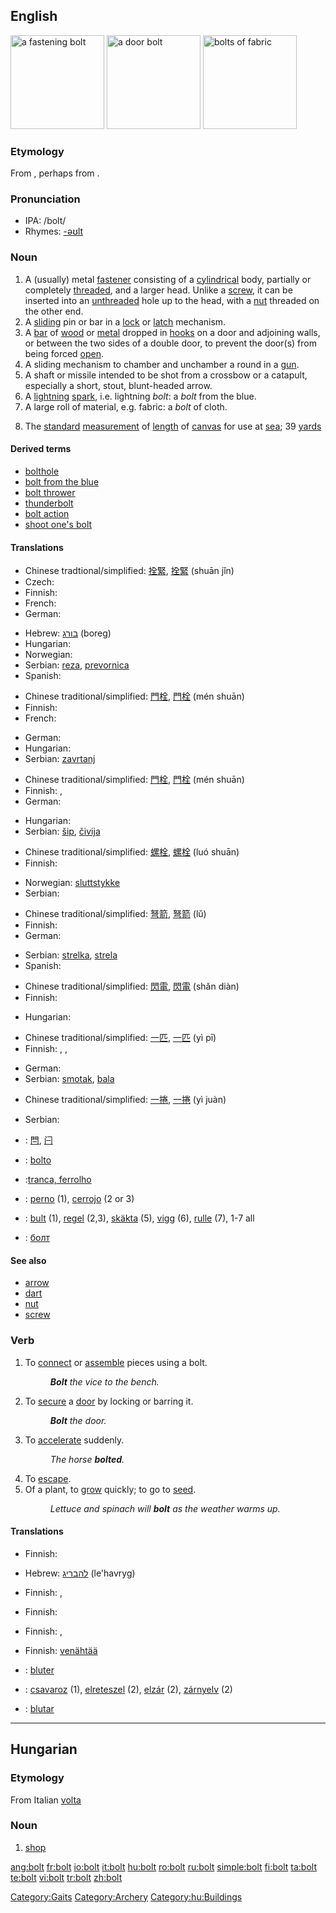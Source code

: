 {{wikipedia}}
==English==
[[Image:Bolt-with-nut.jpg|thumb|right|150px|a fastening bolt]]
[[Image:Bolt_lock.jpg|thumb|right|150px|a door bolt]]
[[Image:Stoffballen2_fcm.jpg|thumb|right|150px|bolts of fabric]]
<!-- overlaps trans. table [[Image:Lightning3.jpg|thumb|right|150px|bolts of lightning]]-->

===Etymology===
From {{proto|Germanic|bultas}}, perhaps from {{proto|Indo-European|bheld-|to knock, strike}}.

===Pronunciation===
* IPA: /bolt/ {{audio|en-us-bolt.ogg|Audio (US)}}
* Rhymes: [[Rhymes:English:-əʊlt|-əʊlt]]

===Noun===
{{en-noun}}

# A (usually) metal [[fastener]] consisting of a [[cylindrical]] body, partially or completely [[threaded]], and a larger head. Unlike a [[screw]], it can be inserted into an [[unthreaded]] hole up to the head, with a [[nut]] threaded on the other end.
# A [[slide|sliding]] pin or bar in a [[lock]] or [[latch]] mechanism.
# A [[bar]] of [[wood]] or [[metal]] dropped in [[hook]]s on a door and adjoining walls, or between the two sides of a double door, to prevent the door(s) from being forced [[open]].
# A sliding mechanism to chamber and unchamber a round in a [[gun]].
# A shaft or missile intended to be shot from a crossbow or a catapult, especially a short, stout, blunt-headed arrow.
# A [[lightning]] [[spark]], i.e. lightning ''bolt'': a ''bolt'' from the blue.
# A large roll of material, e.g. fabric: a ''bolt'' of cloth.
# {{nautical}} The [[standard]] [[measurement]] of [[length]] of [[canvas]] for use at [[sea]]; 39 [[yard]]s

====Derived terms====
* [[bolthole]]
* [[bolt from the blue]]
* [[bolt thrower]]
* [[thunderbolt]]
* [[bolt action]]
* [[shoot one's bolt]]

====Translations====
{{trans-top|metal fastener}}
* Chinese tradtional/simplified: [[拴緊]], [[拴緊]] (shuān jǐn)
* Czech: {{t-|cs|šroub|m}}
* Finnish: {{t+|fi|pultti}}
* French: {{t+|fr|boulon|m}}
* German: {{t+|de|Schraube|f}}
{{trans-mid}}
* Hebrew: [[בורג]] (boreg) {{m}}
* Hungarian: {{t|hu|csavar}}
* Norwegian: {{t-|no|bolt|m}}
* Serbian: [[reza]], [[prevornica]]
* Spanish: {{t-|es|tornillo|m}}
{{trans-bottom}}

{{trans-top|sliding pin or bar in a lock}}
* Chinese traditional/simplified: [[門栓]], [[門栓]] (mén shuān)
* Finnish: {{t-|fi|salpa}}
* French: {{t+|fr|verrou|m}}
{{trans-mid}}
* German: {{t+|de|Riegel|m}}
* Hungarian: {{t|hu|retesz}}
* Serbian: [[zavrtanj]]
{{trans-bottom}}

{{trans-top|bar to prevent a door from being forced open}}
* Chinese traditional/simplified: [[門栓]], [[門栓]] (mén shuān)
* Finnish: {{t-|fi|telki}}, {{t-|fi|salpa}}
* German: {{t+|de|Riegel|m}}
{{trans-mid}}
* Hungarian: {{t|hu|tolózár}}
* Serbian: [[šip]], [[čivija]]
{{trans-bottom}}

{{trans-top|sliding mechanism to chamber and unchamber a round in a gun}}
* Chinese traditional/simplified: [[螺栓]], [[螺栓]] (luó shuān)
* Finnish: {{t+|fi|lukko}}
{{trans-mid}}
* Norwegian: [[sluttstykke]] {{n}}
* Serbian: {{t+|sr|zatvarač}}
{{trans-bottom}}

{{trans-top|short, stout, blunt-headed arrow}}
* Chinese traditional/simplified: [[弩箭]], [[弩箭]] (lǔ)
* Finnish: {{t+|fi|vasama}}
* German: {{t-|de|Bolzen|m}}
{{trans-mid}}
* Serbian: [[strelka]], [[strela]]
* Spanish: {{t+|es|virote|m}}
{{trans-bottom}}

{{trans-top|lightning spark}}
* Chinese traditional/simplified: [[閃電]], [[閃電]] (shǎn diàn)
* Finnish: {{t+|fi|salama}}
{{trans-mid}}
* Hungarian: {{t|hu|villámcsapás}}
{{trans-bottom}}

{{trans-top|large roll of material}}
* Chinese traditional/simplified: [[一匹]], [[一匹]] (yì pī)
* Finnish: {{t-|fi|rulla}}, {{t+|fi|pakka}}, {{t-|fi|paali}}
{{trans-mid}}
* German: {{t-|de|Ballen|m}}
* Serbian: [[smotak]], [[bala]]
{{trans-bottom}}

{{trans-top|standard measure of length of canvas}}
* Chinese traditional/simplified: [[一捲]], [[一捲]] (yì juàn)
{{trans-mid}}
* Serbian: {{t-|sr|bala}}
{{trans-bottom}}

{{checktrans-top}}
* {{ttbc|CJKV Characters}}: [[閂]], [[闩]]
{{trans-mid}}
* {{ttbc|Ido}}: [[bolto]]
* {{ttbc|Portuguese}}:[[tranca, ferrolho]]
* {{ttbc|Spanish}}: [[perno]] {{m}} (1), [[cerrojo]] {{m}} (2 or 3)
* {{ttbc|Swedish}}: [[bult]] (1), [[regel]] (2,3), [[skäkta]] (5), [[vigg]] (6), [[rulle]] (7), 1-7 all {{c}}
* {{ttbc|Ukrainian}}: [[болт]]
{{trans-bottom}}

====See also====
* [[arrow]]
* [[dart]]
* [[nut]]
* [[screw]]

===Verb===
{{en-verb}}

# To [[connect]] or [[assemble]] pieces using a bolt.
#: '''''Bolt''' the vice to the bench.''
# To [[secure]] a [[door]] by locking or barring it.
#: '' '''Bolt''' the door.''
# To [[accelerate]] suddenly.
#: ''The horse '''bolted'''.''
# To [[escape]].
# Of a plant, to [[grow]] quickly; to go to [[seed]].
#: ''Lettuce and spinach will '''bolt''' as the weather warms up.''

====Translations====
{{trans-top|to connect pieces using a bolt}}
* Finnish: {{t-|fi|pultata}}
{{trans-mid}}
* Hebrew: [[להבריג]] (le'havryg)
{{trans-bottom}}

{{trans-top|to secure a door}}
* Finnish: {{t-|fi|teljetä}}, {{t-|fi|salvata}}
{{trans-mid}}
{{trans-bottom}}

{{trans-top|to accelerate suddenly}}
* Finnish: {{t-|fi|rynnätä}}
{{trans-mid}}
{{trans-bottom}}

{{trans-top|to escape}}
* Finnish: {{t-|fi|karata}}, {{t+|fi|paeta}}
{{trans-mid}}
{{trans-bottom}}

{{trans-top|of a plant, to grow quickly}}
* Finnish: [[venähtää]]
{{trans-mid}}
{{trans-bottom}}

{{checktrans-top}}
* {{ttbc|French}}: [[bluter]]
* {{ttbc|Hungarian}}: [[csavaroz]] (1), [[elreteszel]] (2), [[elzár]] (2), [[zárnyelv]] (2)
* {{ttbc|Ido}}: [[blutar]]
{{trans-bottom}}

[[Category:Gaits]]

----

==Hungarian==

===Etymology===
From Italian [[volta]]

===Noun===
{{hu-noun|ok}}

# [[shop]]

[[Category:Archery]]
[[Category:hu:Buildings]]

[[ang:bolt]]
[[fr:bolt]]
[[io:bolt]]
[[it:bolt]]
[[hu:bolt]]
[[ro:bolt]]
[[ru:bolt]]
[[simple:bolt]]
[[fi:bolt]]
[[ta:bolt]]
[[te:bolt]]
[[vi:bolt]]
[[tr:bolt]]
[[zh:bolt]]